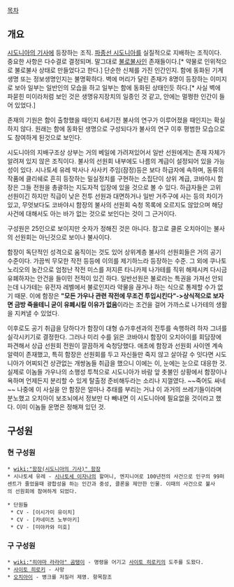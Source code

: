 [[목차]]

== 개요 ==
[[시도니아의 기사]]에 등장하는 조직. [[파종선 시도니아]]를 실질적으로 지배하는 조직이다. 중요한 사항은 다수결로 결정되며. 말그대로 [[불로불사]]인 존재들이다.[* 약물로 인위적으로 불로불사 상태로 만들었다고 한다.] 단순한 신체를 가진 인간인지. 함에 동화된 기계생명 또는 정보생명인지는 불명확하다. 벽에 머리가 달린 존재가 8명이 등장하는 이미지로 보아 일부는 일반인의 모습을 하고 일부는 함에 동화된 상태인듯 하다.[* 사실 벽에 파묻힌 미이라처럼 보인 것은 생명유지장치의 일종인 것 같고, 안에는 멀쩡한 인간이 들어 있었다.]

존재의 기원은 함이 출항했을 때인지 6세기전 불사의 연구가 이루어졌을 때인지는 확실하지 않다. 원래는 함에 동화된 생명으로 구성되다가 불사의 연구 이후 평범한 모습으로도 참여하게 된것으로 보인다.

시도니아의 지배구조상 상부는 거의 베일에 가려져있어서 일반 선원에게는 존재 자체가 알려져 있지 않은 조직이다. 불사의 선원회 내부에도 나름의 계급이 설정되어 있을 가능성이 있다. 시나토세 유레 박사나 사사키 주임(잠정)등은 보다 하급자에 속하며, 동류의 작품에 클리쉐로 흔히 등장하는 밀실정치를 구현하는 소집단이 상위 계급, 코바야시 함장은 그들 전원을 총괄하는 지도자적 입장에 있을 것으로 볼 수 있다. 하급자들은 고위 선원이긴 하지만 직급이 낮은 전투 선원과 대면하거나 일반 거주구에 사는 등의 차이가 있고, 무엇보다도 코바야시 함장의 불사의 선원회 숙청 목록에 오르지도 않았으며 해당 사건에 대해서도 아는 바가 없는 것으로 보인다는 것이 그 근거이다.

구성원은 25인으로 보이지만 숫자가 정해진 것은 아니다.
참고로 클론 오치아이는 불사의 선원회는 아닌것으로 보이나 불사이다.

함장이 독단적인 성격으로 움직이는 것도 있어 상위계층 불사의 선원회들은 거의 공기 수준이다. 가끔씩 무모한 작전 등등에 이의를 제기하느라 등장하는 수준. 그 외에 쿠나토 노리오의 농간으로 엄청난 작전 미스를 저지른 타니카제 나가테를 직위 해제시켜 다시금 유폐하자는 안건을 들이민 전적이 있긴 하다. 일반선원은 불로라는 특권을 가져선 안되는데 나가테는 유전자 레벨에서 불로인지라 약물을 끊거나 하는 식으로 통제할 수가 없기 때문. 이에 함장은 '''"모든 가우나 관련 작전에 무조건 투입시킨다"->상식적으로 보자면 금방 죽을테니 굳이 유폐시킬 이유가 없음'''이라는 조건을 걸어 가까스로 나가테의 생활을 지켜낼 수 있었다.

이후로도 공기 취급을 당하다가 함장이 대형 슈가후센과의 전투를 속행하려 하자 그녀를 실각시키기로 결정한다. 그러나 미리 수를 읽은 코바야시 함장이 오치아이를 회담장에 파견해서 상급 선원회 전원이 깔끔하게 숙청당했다.
애초에 함장과 선원회 사이엔 계속 알력이 존재했고, 특히 함장은 선원회를 두고 자신들만 죽지 않고 살아갈 수 잇다면 시도니아가 어찌되건 상관없는 개쌍놈들 취급을 했으니 이에는 이, 눈에는 눈으로 대응한 것. 실제로 이놈들 가우나의 소행성 투척으로 시도니아가 바람 앞 촛불인 상황에서 함장이나 욕하며 언제든지 분리할 수 있게 탈출정 준비해두라는 소리나 지껄였다. ~~죽어도 싸네~~ 나중에 이 사실을 안 함장은 얼마나 추태를 부리는 거냐 이 과거의 쓰레기들이라며 분노했고 오치아이 보조뇌에서 정보만 다 빼내면 이 시도니아에 필요없을 것이라고 했다. 이미 이놈들 운명은 정해져 있던 것.

== 구성원 ==
=== 현 구성원 ===
 * [[wiki:"함장(시도니아의 기사)" 함장]]
 * 시나토세 유레 - [[시나토세 이자나]]의 할머니, 엔지니어로 100년전의 사건으로 인구의 99퍼센트가 줄었을때 광합성을 하는 인간과 중성, 클론을 제안한 인물. 이때의 사건으로 불사의 선원회에 참여하게 되었다.

 * 단원들
  * CV - [이시가미 유이치]
  * CV - [카네미츠 노부아키]
  * CV - [미야카와 미호]
=== 구 구성원 ===
 * [[wiki:"히야마 라라아" 곰탱이]] - 명령을 어기고 [[사이토 히로키]]의 도주를 도왔다.
 * [[사이토 히로키]] - 사망
 * [[오치아이]] - 병크를 저질러 제명. 항목참조
